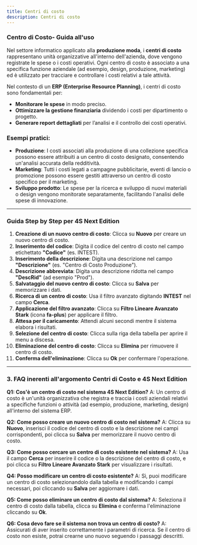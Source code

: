 ```yaml
---
title: Centri di costo
description: Centri di costo
---
```


### Centro di Costo- Guida all'uso

Nel settore informatico applicato alla **produzione moda**, i **centri di costo** rappresentano unità organizzative all'interno dell'azienda, dove vengono registrate le spese o i costi operativi. Ogni centro di costo è associato a una specifica funzione aziendale (ad esempio, design, produzione, marketing) ed è utilizzato per tracciare e controllare i costi relativi a tale attività.

Nel contesto di un **ERP (Enterprise Resource Planning)**, i centri di costo sono fondamentali per:

* **Monitorare le spese** in modo preciso.
* **Ottimizzare la gestione finanziaria** dividendo i costi per dipartimento o progetto.
* **Generare report dettagliati** per l’analisi e il controllo dei costi operativi.

### Esempi pratici:

* **Produzione**: I costi associati alla produzione di una collezione specifica possono essere attribuiti a un centro di costo designato, consentendo un'analisi accurata della redditività.
* **Marketing**: Tutti i costi legati a campagne pubblicitarie, eventi di lancio o promozione possono essere gestiti attraverso un centro di costo specifico per il marketing.
* **Sviluppo prodotto**: Le spese per la ricerca e sviluppo di nuovi materiali o design vengono monitorate separatamente, facilitando l'analisi delle spese di innovazione.

***

### &#x20;Guida Step by Step per **4S Next Edition**

1. **Creazione di un nuovo centro di costo**: Clicca su **Nuovo** per creare un nuovo centro di costo.
2. **Inserimento del codice**: Digita il codice del centro di costo nel campo etichettato **"Codice"** (es. INTEST).
3. **Inserimento della descrizione**: Digita una descrizione nel campo **"Descrizione"** (es. "Centro di Costo Produzione").
4. **Descrizione abbreviata**: Digita una descrizione ridotta nel campo **"DescRid"** (ad esempio "Prod").
5. **Salvataggio del nuovo centro di costo**: Clicca su **Salva** per memorizzare i dati.
6. **Ricerca di un centro di costo**: Usa il filtro avanzato digitando **INTEST** nel campo **Cerca**.
7. **Applicazione del filtro avanzato**: Clicca su **Filtro Lineare Avanzato Stark** (icona **fa-plus**) per applicare il filtro.
8. **Attesa per il caricamento**: Attendi alcuni secondi mentre il sistema elabora i risultati.
9. **Selezione del centro di costo**: Clicca sulla riga della tabella per aprire il menu a discesa.
10. **Eliminazione del centro di costo**: Clicca su **Elimina** per rimuovere il centro di costo.
11. **Conferma dell'eliminazione**: Clicca su **Ok** per confermare l'operazione.

***

### 3. FAQ inerenti all'argomento **Centri di Costo** e 4S Next Edition

**Q1: Cos'è un centro di costo nel sistema 4S Next Edition?**
A: Un centro di costo è un'unità organizzativa che registra e traccia i costi aziendali relativi a specifiche funzioni o attività (ad esempio, produzione, marketing, design) all'interno del sistema ERP.

**Q2: Come posso creare un nuovo centro di costo nel sistema?**
A: Clicca su **Nuovo**, inserisci il codice del centro di costo e la descrizione nei campi corrispondenti, poi clicca su **Salva** per memorizzare il nuovo centro di costo.

**Q3: Come posso cercare un centro di costo esistente nel sistema?**
A: Usa il campo **Cerca** per inserire il codice o la descrizione del centro di costo, e poi clicca su **Filtro Lineare Avanzato Stark** per visualizzare i risultati.

**Q4: Posso modificare un centro di costo esistente?**
A: Sì, puoi modificare un centro di costo selezionandolo dalla tabella e modificando i campi necessari, poi cliccando su **Salva** per aggiornare i dati.

**Q5: Come posso eliminare un centro di costo dal sistema?**
A: Seleziona il centro di costo dalla tabella, clicca su **Elimina** e conferma l'eliminazione cliccando su **Ok**.

**Q6: Cosa devo fare se il sistema non trova un centro di costo?**
A: Assicurati di aver inserito correttamente i parametri di ricerca. Se il centro di costo non esiste, potrai crearne uno nuovo seguendo i passaggi descritti.